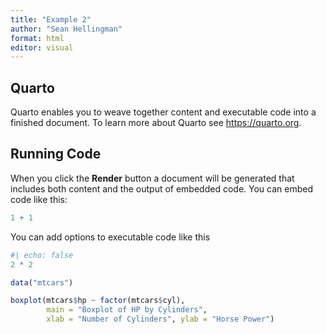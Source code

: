 ```yaml
---
title: "Example 2"
author: "Sean Hellingman"
format: html
editor: visual
---
```


## Quarto

Quarto enables you to weave together content and executable code into a finished document. To learn more about Quarto see <https://quarto.org>.

## Running Code

When you click the **Render** button a document will be generated that includes both content and the output of embedded code. You can embed code like this:

```r
1 + 1
```

You can add options to executable code like this

```r
#| echo: false
2 * 2
```

```r

data("mtcars")

boxplot(mtcars$hp ~ factor(mtcars$cyl), 
        main = "Boxplot of HP by Cylinders", 
        xlab = "Number of Cylinders", ylab = "Horse Power")



```
